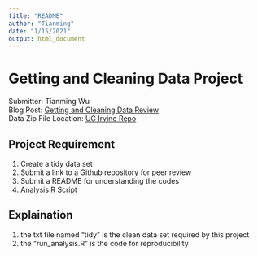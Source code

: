 ```yaml
---
title: "README"
author: "Tianming"
date: "1/15/2021"
output: html_document
---
```

# Getting and Cleaning Data Project
Submitter: Tianming Wu <br />
Blog Post: [Getting and Cleaning Data Review](https://medium.com/@GalarnykMichael/review-course-1-the-data-scientists-toolbox-jhu-coursera-4d7459458821#.5jpg133ln "Click to go to Repo") <br />
Data Zip File Location: [UC Irvine Repo](https://d396qusza40orc.cloudfront.net/getdata%2Fprojectfiles%2FUCI%20HAR%20Dataset.zip "Clicking will download the data")

## Project Requirement
1. Create a tidy data set 
2. Submit a link to a Github repository for peer review
3. Submit a README for understanding the codes
4. Analysis R Script

## Explaination
1. the txt file named "tidy" is the clean data set required by this project
2. the "run_analysis.R" is the code for reproducibility







